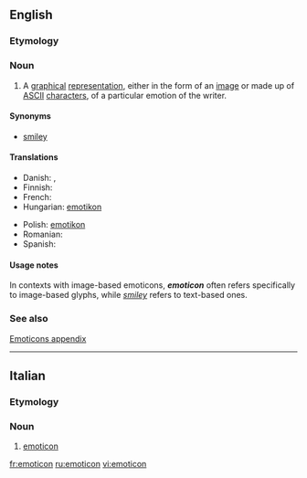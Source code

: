 {{wikipedia}}
==English==

===Etymology===
{{blend|emotion|icon}}

===Noun===
{{en-noun}}

# A [[graphical]] [[representation]], either in the form of an [[image]] or made up of [[ASCII]] [[character]]s, of a particular emotion of the writer.

====Synonyms====
* [[smiley]]

====Translations====
{{trans-top|respresentation of an emotion of the writer}}
* Danish: {{t|da|emotikon|n}},  {{t|da|smiley|c}}
* Finnish: {{t+|fi|hymiö}}
* French: {{t+|fr|émoticône|f}}
* Hungarian: [[emotikon]]
{{trans-mid}}
* Polish: [[emotikon]] {{m}}
* Romanian: {{t-|ro|emoticon}} 
* Spanish: {{t-|es|emoticón|m}}
{{trans-bottom}}

====Usage notes====
In contexts with image-based emoticons, '''''emoticon''''' often refers specifically to image-based glyphs, while ''[[smiley]]'' refers to text-based ones.

===See also===
[[Appendix:Emoticons|Emoticons appendix]]

----
==Italian==

===Etymology===
{{etyl|en|it}}

===Noun===
{{infl|it|noun|m}} {{inv}}

# [[#English|emoticon]]

[[fr:emoticon]]
[[ru:emoticon]]
[[vi:emoticon]]
